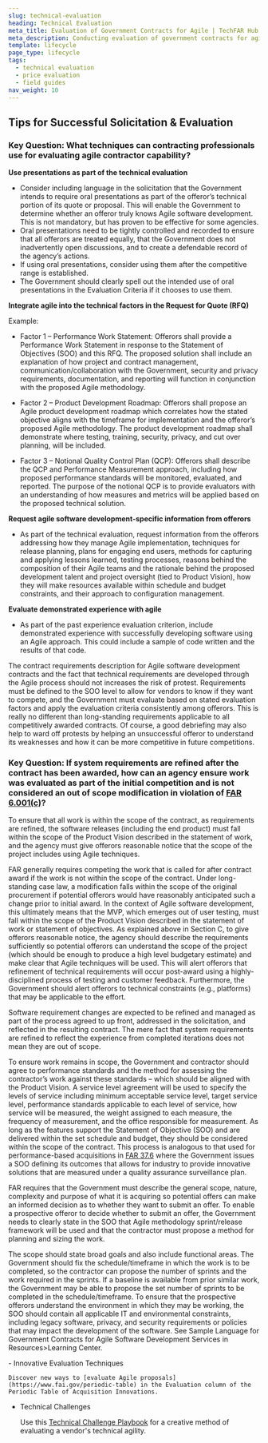 ```yaml
---
slug: technical-evaluation
heading: Technical Evaluation
meta_title: Evaluation of Government Contracts for Agile | TechFAR Hub
meta_description: Conducting evaluation of government contracts for agile is the final stage of the pre-award acquisition lifecycle, but the work starts early in the process. Learn about tips for successful technical and price evaluation on the TechFAR Hub.
template: lifecycle
page_type: lifecycle
tags:
  - technical evaluation
  - price evaluation
  - field guides
nav_weight: 10
---
```

## Tips for Successful Solicitation & Evaluation
### Key Question: What techniques can contracting professionals use for evaluating agile contractor capability?

**Use presentations as part of the technical evaluation**

- Consider including language in the solicitation that the Government intends to require oral presentations as part of the offeror’s technical portion of its quote or proposal. This will enable the Government to determine whether an offeror truly knows Agile software development. This is not mandatory, but has proven to be effective for some agencies.  
- Oral presentations need to be tightly controlled and recorded to ensure that all offerors are treated equally, that the Government does not inadvertently open discussions, and to create a defendable record of the agency’s actions. 
- If using oral presentations, consider using them after the competitive range is established. 
- The Government should clearly spell out the intended use of oral presentations in the Evaluation Criteria if it chooses to use them.

**Integrate agile into the technical factors in the Request for Quote (RFQ)** 

Example:
   
- Factor 1 – Performance Work Statement: Offerors shall provide a Performance Work Statement in response to the Statement of Objectives (SOO) and this RFQ. The proposed solution shall include an explanation of how project and contract management, communication/collaboration with the Government, security and privacy requirements, documentation, and reporting will function in conjunction with the proposed Agile methodology.
   
- Factor 2 – Product Development Roadmap: Offerors shall propose an Agile product development roadmap which correlates how the stated objective aligns with the timeframe for implementation and the offeror’s proposed Agile methodology. The product development roadmap shall demonstrate where testing, training, security, privacy, and cut over planning, will be included. 
   
- Factor 3 – Notional Quality Control Plan (QCP): Offerors shall describe the QCP and Performance Measurement approach, including how proposed performance standards will be monitored, evaluated, and reported. The purpose of the notional QCP is to provide evaluators with an understanding of how measures and metrics will be applied based on the proposed technical solution.

**Request agile software development-specific information from offerors** 

- As part of the technical evaluation, request information from the offerors addressing how they manage Agile implementation, techniques for release planning, plans for engaging end users, methods for capturing and applying lessons learned, testing processes, reasons behind the composition of their Agile teams and the rationale behind the proposed development talent and project oversight (tied to Product Vision), how they will make resources available within schedule and budget constraints, and their approach to configuration management.

**Evaluate demonstrated experience with agile** 

- As part of the past experience evaluation criterion, include demonstrated experience with successfully developing software using an Agile approach. This could include a sample of code written and the results of that code.

The contract requirements description for Agile software development contracts and the fact that technical requirements are developed through the Agile process should not increases the risk of protest.  Requirements must be defined to the SOO level to allow for vendors to know if they want to compete, and the Government must evaluate based on stated evaluation factors and apply the evaluation criteria consistently among offerors. This is really no different than long-standing requirements applicable to all competitively awarded contracts.  Of course, a good debriefing may also help to ward off protests by helping an unsuccessful offeror to understand its weaknesses and how it can be more competitive in future competitions.

### Key Question: If system requirements are refined after the contract has been awarded, how can an agency ensure work was evaluated as part of the initial competition and is not considered an out of scope modification in violation of [FAR 6.001(c)](https://www.acquisition.gov/far/6.001)?

To ensure that all work is within the scope of the contract, as requirements are refined, the software releases (including the end product) must fall within the scope of the Product Vision described in the statement of work, and the agency must give offerors reasonable notice that the scope of the project includes using Agile techniques.  

FAR generally requires competing the work that is called for after contract award if the work is not within the scope of the contract. Under long-standing case law, a modification falls within the scope of the original procurement if potential offerors would have reasonably anticipated such a change prior to initial award. In the context of Agile software development, this ultimately means that the MVP, which emerges out of user testing, must fall within the scope of the Product Vision described in the statement of work or statement of objectives. As explained above in Section C, to give offerors reasonable notice, the agency should describe the requirements sufficiently so potential offerors can understand the scope of the project (which should be enough to produce a high level budgetary estimate) and make clear that Agile techniques will be used. This will alert offerors that refinement of technical requirements will occur post-award using a highly-disciplined process of testing and customer feedback. Furthermore, the Government should alert offerors to technical constraints (e.g., platforms) that may be applicable to the effort. 

Software requirement changes are expected to be refined and managed as part of the process agreed to up front, addressed in the solicitation, and reflected in the resulting contract. The mere fact that system requirements are refined to reflect the experience from completed iterations does not mean they are out of scope.  

To ensure work remains in scope, the Government and contractor should agree to performance standards and the method for assessing the contractor’s work against these standards – which should be aligned with the Product Vision. A service level agreement will be used to specify the levels of service including minimum acceptable service level, target service level, performance standards applicable to each level of service, how service will be measured, the weight assigned to each measure, the frequency of measurement, and the office responsible for measurement. As long as the features support the Statement of Objective (SOO) and are delivered within the set schedule and budget, they should be considered within the scope of the contract.  This process is analogous to that used for performance-based acquisitions in [FAR 37.6](https://www.acquisition.gov/far/subpart-37.6) where the Government issues a SOO defining its outcomes that allows for industry to provide innovative solutions that are measured under a quality assurance surveillance plan. 

FAR requires that the Government must describe the general scope, nature, complexity and purpose of what it is acquiring so potential offers can make an informed decision as to whether they want to submit an offer.  To enable a prospective offeror to decide whether to submit an offer, the Government needs to clearly state in the SOO that Agile methodology sprint/release framework will be used and that the contractor must propose a method for planning and sizing the work. 

The scope should state broad goals and also include functional areas. The Government should fix the schedule/timeframe in which the work is to be completed, so the contractor can propose the number of sprints and the work required in the sprints.  If a baseline is available from prior similar work, the Government may be able to propose the set number of sprints to be completed in the schedule/timeframe.  To ensure that the prospective offerors understand the environment in which they may be working, the SOO should contain all applicable IT and environmental constraints, including legacy software, privacy, and security requirements or policies that may impact the development of the software. See Sample Language for Government Contracts for Agile Software Development Services in Resources>Learning Center. 

<ExternalResources heading="Additional resources" media="/assets/img/ux-indonesia-8mikJ83LmSQ-unsplash.jpg" media_alt="People working together">
- Innovative Evaluation Techniques

    Discover new ways to [evaluate Agile proposals](https://www.fai.gov/periodic-table) in the Evaluation column of the Periodic Table of Acquisition Innovations.
  
- Technical Challenges
  
    Use this [Technical Challenge Playbook](assets/files/USDS-Tech-Challenge-Playbook.docx) for a creative method of evaluating a vendor's technical agility.

</ExternalResources>
